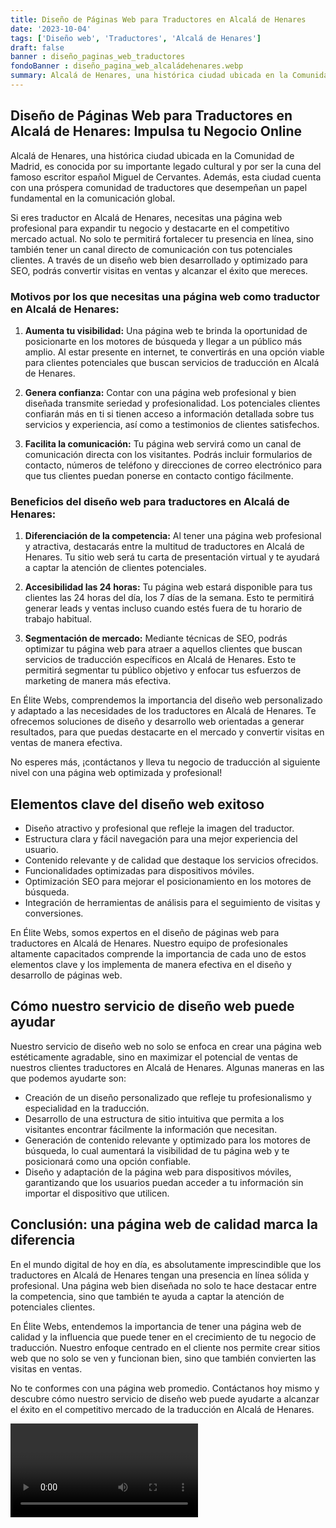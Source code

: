 ```yaml
---
title: Diseño de Páginas Web para Traductores en Alcalá de Henares
date: '2023-10-04'
tags: ['Diseño web', 'Traductores', 'Alcalá de Henares']
draft: false
banner : diseño_paginas_web_traductores
fondoBanner : diseño_pagina_web_alcaládehenares.webp
summary: Alcalá de Henares, una histórica ciudad ubicada en la Comunidad de Madrid, es conocida por su importante legado cultural y por ser la cuna del famoso escritor español Miguel de Cervantes. Además, esta ciudad cuenta con una próspera comunidad de traductores que desempeñan un papel fundamental en la comunicación global.
---
```


## **Diseño de Páginas Web para Traductores en Alcalá de Henares: Impulsa tu Negocio Online**

Alcalá de Henares, una histórica ciudad ubicada en la Comunidad de Madrid, es conocida por su importante legado cultural y por ser la cuna del famoso escritor español Miguel de Cervantes. Además, esta ciudad cuenta con una próspera comunidad de traductores que desempeñan un papel fundamental en la comunicación global.

Si eres traductor en Alcalá de Henares, necesitas una página web profesional para expandir tu negocio y destacarte en el competitivo mercado actual. No solo te permitirá fortalecer tu presencia en línea, sino también tener un canal directo de comunicación con tus potenciales clientes. A través de un diseño web bien desarrollado y optimizado para SEO, podrás convertir visitas en ventas y alcanzar el éxito que mereces.

### **Motivos por los que necesitas una página web como traductor en Alcalá de Henares:**

1. **Aumenta tu visibilidad:** Una página web te brinda la oportunidad de posicionarte en los motores de búsqueda y llegar a un público más amplio. Al estar presente en internet, te convertirás en una opción viable para clientes potenciales que buscan servicios de traducción en Alcalá de Henares.

2. **Genera confianza:** Contar con una página web profesional y bien diseñada transmite seriedad y profesionalidad. Los potenciales clientes confiarán más en ti si tienen acceso a información detallada sobre tus servicios y experiencia, así como a testimonios de clientes satisfechos.

3. **Facilita la comunicación:** Tu página web servirá como un canal de comunicación directa con los visitantes. Podrás incluir formularios de contacto, números de teléfono y direcciones de correo electrónico para que tus clientes puedan ponerse en contacto contigo fácilmente.

### **Beneficios del diseño web para traductores en Alcalá de Henares:**

1. **Diferenciación de la competencia:** Al tener una página web profesional y atractiva, destacarás entre la multitud de traductores en Alcalá de Henares. Tu sitio web será tu carta de presentación virtual y te ayudará a captar la atención de clientes potenciales.

2. **Accesibilidad las 24 horas:** Tu página web estará disponible para tus clientes las 24 horas del día, los 7 días de la semana. Esto te permitirá generar leads y ventas incluso cuando estés fuera de tu horario de trabajo habitual.

3. **Segmentación de mercado:** Mediante técnicas de SEO, podrás optimizar tu página web para atraer a aquellos clientes que buscan servicios de traducción específicos en Alcalá de Henares. Esto te permitirá segmentar tu público objetivo y enfocar tus esfuerzos de marketing de manera más efectiva.

En Élite Webs, comprendemos la importancia del diseño web personalizado y adaptado a las necesidades de los traductores en Alcalá de Henares. Te ofrecemos soluciones de diseño y desarrollo web orientadas a generar resultados, para que puedas destacarte en el mercado y convertir visitas en ventas de manera efectiva.

No esperes más, ¡contáctanos y lleva tu negocio de traducción al siguiente nivel con una página web optimizada y profesional!

<GifSeo />

<Cta />

## Elementos clave del diseño web exitoso

- Diseño atractivo y profesional que refleje la imagen del traductor.
- Estructura clara y fácil navegación para una mejor experiencia del usuario.
- Contenido relevante y de calidad que destaque los servicios ofrecidos.
- Funcionalidades optimizadas para dispositivos móviles.
- Optimización SEO para mejorar el posicionamiento en los motores de búsqueda.
- Integración de herramientas de análisis para el seguimiento de visitas y conversiones.

En Élite Webs, somos expertos en el diseño de páginas web para traductores en Alcalá de Henares. Nuestro equipo de profesionales altamente capacitados comprende la importancia de cada uno de estos elementos clave y los implementa de manera efectiva en el diseño y desarrollo de páginas web.

## Cómo nuestro servicio de diseño web puede ayudar

Nuestro servicio de diseño web no solo se enfoca en crear una página web estéticamente agradable, sino en maximizar el potencial de ventas de nuestros clientes traductores en Alcalá de Henares. Algunas maneras en las que podemos ayudarte son:

- Creación de un diseño personalizado que refleje tu profesionalismo y especialidad en la traducción.
- Desarrollo de una estructura de sitio intuitiva que permita a los visitantes encontrar fácilmente la información que necesitan.
- Generación de contenido relevante y optimizado para los motores de búsqueda, lo cual aumentará la visibilidad de tu página web y te posicionará como una opción confiable.
- Diseño y adaptación de la página web para dispositivos móviles, garantizando que los usuarios puedan acceder a tu información sin importar el dispositivo que utilicen.

## Conclusión: una página web de calidad marca la diferencia

En el mundo digital de hoy en día, es absolutamente imprescindible que los traductores en Alcalá de Henares tengan una presencia en línea sólida y profesional. Una página web bien diseñada no solo te hace destacar entre la competencia, sino que también te ayuda a captar la atención de potenciales clientes.

En Élite Webs, entendemos la importancia de tener una página web de calidad y la influencia que puede tener en el crecimiento de tu negocio de traducción. Nuestro enfoque centrado en el cliente nos permite crear sitios web que no solo se ven y funcionan bien, sino que también convierten las visitas en ventas.

No te conformes con una página web promedio. Contáctanos hoy mismo y descubre cómo nuestro servicio de diseño web puede ayudarte a alcanzar el éxito en el competitivo mercado de la traducción en Alcalá de Henares.

<Video />

<CtaBot job='Traductores' city='Alcalá de Henares'/>

<Gmaps query='Alcalá de Henares+españa+maps' />